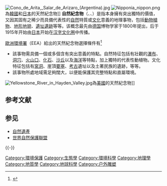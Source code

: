 [[File:Cono_de_Arita,_Salar_de_Arizaro_(Argentina).jpg|thumb]]
[[File:Nipponia_nippon.png|thumb]]為[[韓國|韓國]]和[[日本|日本]]的天然紀念物]]
'''自然紀念物'''（{{Lang-en|Natural monument}}、{{Lang-de|Naturdenkmal}}、{{jpn|j=天然記念物|hg=てんねんきねんぶつ|rm=tennen kinenbutsu}}）是指本身擁有突出獨特的價值，又因其固有之稀少而具備代表性的[[自然|自然]]特質或[[文化|文化]]意義的地理事物，包括[[動物|動物]][[植物|植物]]、[[地形|地形]][[地貌|地貌]]、[[遺址|遺址]][[遺跡|遺跡]]等等。该概念最先由[[德国|德国]]博物学家于1800年提出，后于1915年开始由[[日本|日本]]开始在[[汉字文化圈|汉字文化圈]]中传播。

[[歐洲環境署|歐洲環境署]]（EEA）給出的天然紀念物選擇條件有<ref>{{Cite web |url=http://glossary.eea.europa.eu/EEAGlossary/N/natural_monument |title=歐洲環境署詞典 |access-date=2009-07-11 |archive-url=https://web.archive.org/web/20060718151533/http://glossary.eea.europa.eu/EEAGlossary/N/natural_monument |archive-date=2006-07-18 |dead-url=yes }}</ref>
* 該事物需具備一個或多個含有突出意義的特點。自然特征包括有壯觀的[[瀑布|瀑布]]、[[洞穴|洞穴]]、[[火山口|火山口]]、[[化石|化石]]、[[沙丘|沙丘]]以及[[海洋|海洋]]等特點，加上獨特的代表性動植物。文化特征包括有[[窯洞|窯洞]]、崖頂[[要塞|要塞]]、[[考古|考古]]遺址以及土著民族的遺跡，等等。
* 該事物所處地域需足夠闊大，以便能保護其完整特點和直屬環境。

[[File:Yellowstone_River_in_Hayden_Valley.jpg|thumb]]為[[美國|美國]]的天然紀念物]]

== 参考文献 ==
{{Reflist}}

== 参见 ==
* [[自然遺產|自然遺產]]
* [[世界自然保護聯盟|世界自然保護聯盟]]

{{-}}
{{IUCN Categories of Protected Area}}

{{Authority control}}

[[Category:環境保護|Category:環境保護]]
[[Category:生態學|Category:生態學]]
[[Category:環境科學|Category:環境科學]]
[[Category:地理學|Category:地理學]]
[[Category:地質學|Category:地質學]]
[[Category:地球科學|Category:地球科學]]
[[Category:户外雕塑|Category:户外雕塑]]

{{geo-term-stub}}